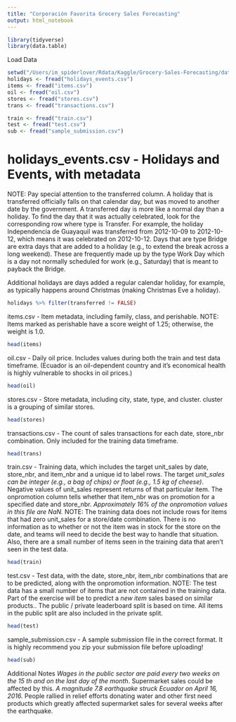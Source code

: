 ```yaml
---
title: "Corporación Favorita Grocery Sales Forecasting"
output: html_notebook
---
```

```r
library(tidyverse)
library(data.table)
```
Load Data
```r
setwd("/Users/im_spiderlover/Rdata/Kaggle/Grocery-Sales-Forecasting/data")
holidays <- fread("holidays_events.csv")
items <- fread("items.csv")
oil <- fread("oil.csv")
stores <- fread("stores.csv")
trans <- fread("transactions.csv")

train <- fread("train.csv")
test <- fread("test.csv")
sub <- fread("sample_submission.csv")
```

# holidays_events.csv - Holidays and Events, with metadata
NOTE: Pay special attention to the transferred column. A holiday that is transferred officially falls on that calendar day, but was moved to another date by the government. A transferred day is more like a normal day than a holiday. To find the day that it was actually celebrated, look for the corresponding row where type is Transfer. For example, the holiday Independencia de Guayaquil was transferred from 2012-10-09 to 2012-10-12, which means it was celebrated on 2012-10-12. Days that are type Bridge are extra days that are added to a holiday (e.g., to extend the break across a long weekend). These are frequently made up by the type Work Day which is a day not normally scheduled for work (e.g., Saturday) that is meant to payback the Bridge.

Additional holidays are days added a regular calendar holiday, for example, as typically happens around Christmas (making Christmas Eve a holiday).
```r
holidays %>% filter(transferred != FALSE)
```

items.csv - Item metadata, including family, class, and perishable.
NOTE: Items marked as perishable have a score weight of 1.25; otherwise, the weight is 1.0.
```r
head(items)
```

oil.csv - Daily oil price. Includes values during both the train and test data timeframe. (Ecuador is an oil-dependent country and it's economical health is highly vulnerable to shocks in oil prices.)
```r
head(oil)
```

stores.csv - Store metadata, including city, state, type, and cluster.
cluster is a grouping of similar stores.
```r
head(stores)
```

transactions.csv - The count of sales transactions for each date, store_nbr combination. Only included for the training data timeframe.
```r
head(trans)
```

train.csv - Training data, which includes the target unit_sales by date, store_nbr, and item_nbr and a unique id to label rows.
The target *unit_sales can be integer (e.g., a bag of chips) or float (e.g., 1.5 kg of cheese)*.
Negative values of unit_sales represent returns of that particular item.
The onpromotion column tells whether that item_nbr was on promotion for a specified date and store_nbr.
*Approximately 16% of the onpromotion values in this file are NaN.*
NOTE: The training data does not include rows for items that had zero unit_sales for a store/date combination. There is no information as to whether or not the item was in stock for the store on the date, and teams will need to decide the best way to handle that situation. Also, there are a small number of items seen in the training data that aren't seen in the test data.
```r
head(train)
```

test.csv - Test data, with the date, store_nbr, item_nbr combinations that are to be predicted, along with the onpromotion information.
NOTE: The test data has a small number of items that are not contained in the training data. Part of the exercise will be to predict a *new item* sales based on similar products..
The public / private leaderboard split is based on time. All items in the public split are also included in the private split.
```r
head(test)
```

sample_submission.csv - A sample submission file in the correct format.
It is highly recommend you zip your submission file before uploading!
```r
head(sub)
```

Additional Notes
*Wages in the public sector are paid every two weeks on the 15 th and on the last day of the month*. Supermarket sales could be affected by this.
*A magnitude 7.8 earthquake struck Ecuador on April 16, 2016.* People rallied in relief efforts donating water and other first need products which greatly affected supermarket sales for several weeks after the earthquake.

